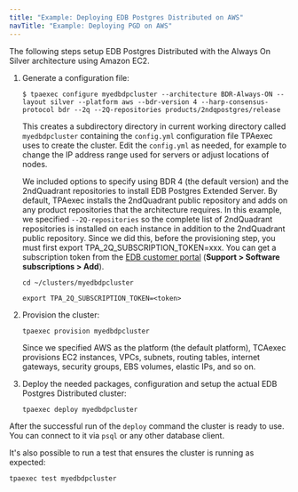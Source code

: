 ```yaml
---
title: "Example: Deploying EDB Postgres Distributed on AWS"
navTitle: "Example: Deploying PGD on AWS"
---
```



The following steps setup EDB Postgres Distributed with the Always On Silver
architecture using Amazon EC2.

1. Generate a configuration file:
   
   ```
   $ tpaexec configure myedbdpcluster --architecture BDR-Always-ON --layout silver --platform aws --bdr-version 4 --harp-consensus-protocol bdr --2q --2Q-repositories products/2ndqpostgres/release
   ```

   This creates a subdirectory directory in current working directory called `myedbdpcluster` containing the `config.yml` configuration file TPAexec uses to create the cluster. Edit the `config.yml` as needed, for example to change the IP address range used for servers or adjust locations of nodes.

   We included options to specify using BDR 4 (the default version) and the 2ndQuadrant repositories to install EDB Postgres Extended Server. By default, TPAexec installs the 2ndQuadrant public repository and adds on any product repositories that the architecture requires. In this example, we specified `--2Q-repositories` so the complete list of 2ndQuadrant repositories is installed on each instance in addition to the 2ndQuadrant public repository. Since we did this, before the provisioning step, you must first export TPA_2Q_SUBSCRIPTION_TOKEN=xxx. You can get a subscription token from the [EDB customer portal](https://techsupport.enterprisedb.com/customer_portal/) (**Support > Software subscriptions > Add**).

   ```
   cd ~/clusters/myedbdpcluster

   export TPA_2Q_SUBSCRIPTION_TOKEN=<token>
   ```

1. Provision the cluster:
   
   ```
   tpaexec provision myedbdpcluster
   ```
   Since we specified AWS as the platform (the default platform), TCAexec provisions EC2 instances, VPCs, subnets, routing tables, internet gateways, security groups, EBS volumes, elastic IPs, and so on.

1. Deploy the needed packages, configuration and setup the actual EDB Postgres Distributed cluster:
   ```
   tpaexec deploy myedbdpcluster
   ```

After the successful run of the `deploy` command the cluster is ready to use. You can connect to it via `psql` or any other database client.

It's also possible to run a test that ensures the cluster is running as expected:
```
tpaexec test myedbdpcluster
```


